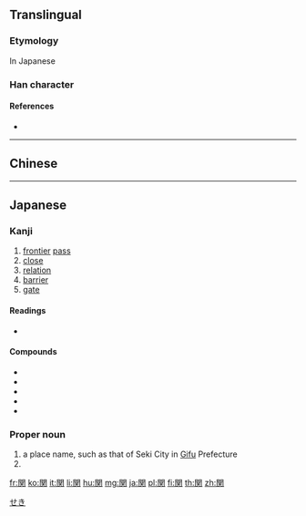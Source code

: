 {{character info/new}}
{{also|關|关}}
==Translingual==
{{Han simplified forms|關|関|关}}

===Etymology===
In Japanese {{Han simp|關|f=𢇇|t=关|nocap=y}}

===Han character===
{{Han char|rn=169|rad=門|as=06|sn=14|four=|canj=ANTK|ids=⿵門关}}

====References====
* {{Han ref|kx=1334.080|dkj=41297|hdz=74299.050|uh=95A2|ud=38306}}

----

==Chinese==
{{zh-see|關|v}}

----

==Japanese==

===Kanji===
{{ja-kanji|grade=4|rs=門06|style=s|kyu=關}}

# [[frontier]] [[pass]]
# [[close]]
# [[relation]]
# [[barrier]]
# [[gate]]

====Readings====
* {{ja-readings|goon=[[けん]] (ken)|kanon=[[かん]] (kan)|on=[[わん]] (wan)|kun=[[せき]] (seki), [[かんぬき]] (kannuki), [[かかわる]] (kakawaru)}}

====Compounds====
* {{ja-r|指関節|ゆびかんせつ}}
* {{ja-r|関西|^かんさい}}
* {{ja-r|関ヶ原|^せきヶはら}}
* {{ja-r|関係|かんけい}}
* {{ja-r|関連|かんれん}}

{{ja-kanjitab|せき|yomi=k}}

===Proper noun===
{{ja-pos|proper|せき}}

# a place name, such as that of Seki City in [[Gifu]] Prefecture
# {{surname|lang=ja|sort=せき}}

[[Category:ja:Cities|せき]]

[[fr:関]]
[[ko:関]]
[[it:関]]
[[li:関]]
[[hu:関]]
[[mg:関]]
[[ja:関]]
[[pl:関]]
[[fi:関]]
[[th:関]]
[[zh:関]]